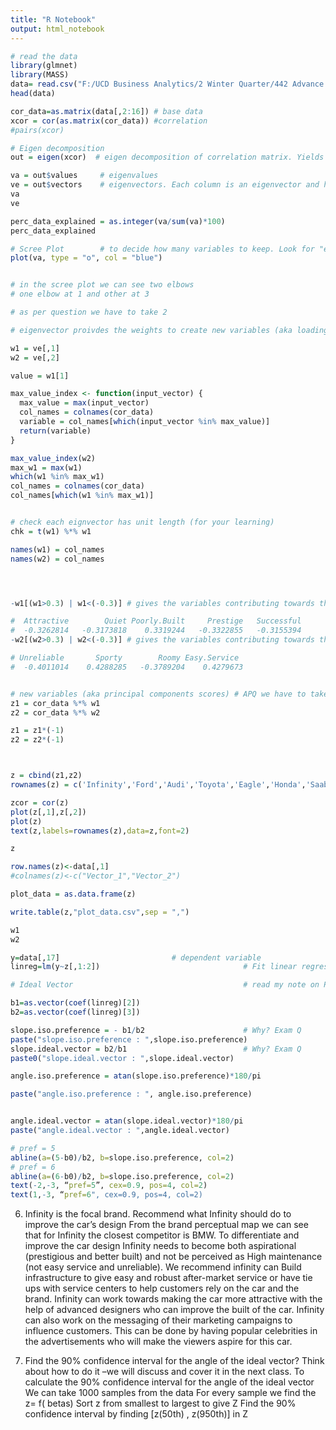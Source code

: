 ```yaml
---
title: "R Notebook"
output: html_notebook
---
```

```r
# read the data
library(glmnet)
library(MASS)
data= read.csv("F:/UCD Business Analytics/2 Winter Quarter/442 Advance Stats/Class 3/Cars_Data.csv", header=T)
head(data)

```




```r
cor_data=as.matrix(data[,2:16]) # base data
xcor = cor(as.matrix(cor_data)) #correlation
#pairs(xcor)

```

```r
# Eigen decomposition 
out = eigen(xcor)  # eigen decomposition of correlation matrix. Yields eiganvalues and eigenvectors

va = out$values		# eigenvalues
ve = out$vectors	# eigenvectors. Each column is an eigenvector and has a unit length. 	
va
ve

perc_data_explained = as.integer(va/sum(va)*100)
perc_data_explained
```

```r
# Scree Plot		# to decide how many variables to keep. Look for "elbow" in the scree plot
plot(va, type = "o", col = "blue")


# in the scree plot we can see two elbows 
# one elbow at 1 and other at 3

# as per question we have to take 2 
```


```r

# eigenvector proivdes the weights to create new variables (aka loadings)

w1 = ve[,1]			
w2 = ve[,2]	

value = w1[1]

max_value_index <- function(input_vector) {
  max_value = max(input_vector)
  col_names = colnames(cor_data)
  variable = col_names[which(input_vector %in% max_value)]
  return(variable)
}

max_value_index(w2)
max_w1 = max(w1)
which(w1 %in% max_w1)
col_names = colnames(cor_data)
col_names[which(w1 %in% max_w1)]


# check each eignvector has unit length (for your learning)
chk = t(w1) %*% w1

names(w1) = col_names
names(w2) = col_names




-w1[(w1>0.3) | w1<(-0.3)] # gives the variables contributing towards the principal component

#  Attractive        Quiet Poorly.Built     Prestige   Successful 
#  -0.3262814   -0.3173818    0.3319244   -0.3322855   -0.3155394
-w2[(w2>0.3) | w2<(-0.3)] # gives the variables contributing towards the principal component

# Unreliable       Sporty        Roomy Easy.Service 
#  -0.4011014    0.4288285   -0.3789204    0.4279673 


# new variables (aka principal components scores) # APQ we have to take only 2 
z1 = cor_data %*% w1
z2 = cor_data %*% w2

z1 = z1*(-1)
z2 = z2*(-1)



z = cbind(z1,z2)
rownames(z) = c('Infinity','Ford','Audi','Toyota','Eagle','Honda','Saab','Pontiac','BMW','Mercury')

zcor = cor(z)
plot(z[,1],z[,2])
plot(z)
text(z,labels=rownames(z),data=z,font=2)

z

row.names(z)<-data[,1]
#colnames(z)<-c("Vector_1","Vector_2")

plot_data = as.data.frame(z)

write.table(z,"plot_data.csv",sep = ",")  

w1
w2
```

```r
y=data[,17]                         # dependent variable 
linreg=lm(y~z[,1:2])								# Fit linear regression with those predictors 

# Ideal Vector 										# read my note on Positioning Maps

b1=as.vector(coef(linreg)[2])
b2=as.vector(coef(linreg)[3])

slope.iso.preference = - b1/b2						# Why? Exam Q
paste("slope.iso.preference : ",slope.iso.preference)
slope.ideal.vector = b2/b1 							# Why? Exam Q
paste0("slope.ideal.vector : ",slope.ideal.vector)

angle.iso.preference = atan(slope.iso.preference)*180/pi

paste("angle.iso.preference : ", angle.iso.preference)


angle.ideal.vector = atan(slope.ideal.vector)*180/pi
paste("angle.ideal.vector : ",angle.ideal.vector)
```
```r
# pref = 5
abline(a=(5-b0)/b2, b=slope.iso.preference, col=2)
# pref = 6
abline(a=(6-b0)/b2, b=slope.iso.preference, col=2)
text(-2,-3, “pref=5”, cex=0.9, pos=4, col=2)
text(1,-3, “pref=6", cex=0.9, pos=4, col=2)
```


6. Infinity is the focal brand. Recommend what Infinity should do to improve the car’s design
From the brand perceptual map we can see that for Infinity the closest competitor is BMW. To differentiate and improve the car design Infinity needs to become both aspirational (prestigious and better built) and not be perceived as High maintenance (not easy service and unreliable).
We recommend infinity can 
Build infrastructure to give easy and robust after-market service or have tie ups with service centers to help customers rely on the car and the brand.
Infinity can work towards making the car more attractive with the help of advanced designers who can improve the built of the car. Infinity can also work on the messaging of their marketing campaigns to influence customers. This can be done by having popular celebrities in the advertisements who will make the viewers aspire for this car.
 
7. Find the 90% confidence interval for the angle of the ideal vector? Think about how to do it --we will discuss and cover it in the next class.
To calculate the 90% confidence interval for the angle of the ideal vector 
We can take 1000 samples from the data 
For every sample we find the z= f( betas)
Sort z from smallest to largest to give Z
Find the 90% confidence interval by finding [z(50th) , z(950th)] in Z
